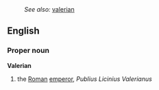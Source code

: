 :''See also:'' [[valerian]]
==English==
===Proper noun===
{{wikipediapar|Valerian (emperor)}}
'''Valerian'''
# the [[Roman]] [[emperor]], ''Publius Licinius Valerianus''